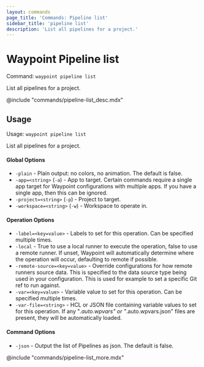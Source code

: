 ```yaml
---
layout: commands
page_title: 'Commands: Pipeline list'
sidebar_title: 'pipeline list'
description: 'List all pipelines for a project.'
---
```


# Waypoint Pipeline list

Command: `waypoint pipeline list`

List all pipelines for a project.

@include "commands/pipeline-list_desc.mdx"

## Usage

Usage: `waypoint pipeline list`

List all pipelines for a project.

#### Global Options

- `-plain` - Plain output: no colors, no animation. The default is false.
- `-app=<string>` (`-a`) - App to target. Certain commands require a single app target for Waypoint configurations with multiple apps. If you have a single app, then this can be ignored.
- `-project=<string>` (`-p`) - Project to target.
- `-workspace=<string>` (`-w`) - Workspace to operate in.

#### Operation Options

- `-label=<key=value>` - Labels to set for this operation. Can be specified multiple times.
- `-local` - True to use a local runner to execute the operation, false to use a remote runner.
  If unset, Waypoint will automatically determine where the operation will occur,
  defaulting to remote if possible.
- `-remote-source=<key=value>` - Override configurations for how remote runners source data. This is specified to the data source type being used in your configuration. This is used for example to set a specific Git ref to run against.
- `-var=<key=value>` - Variable value to set for this operation. Can be specified multiple times.
- `-var-file=<string>` - HCL or JSON file containing variable values to set for this operation. If any "_.auto.wpvars" or "_.auto.wpvars.json" files are present, they will be automatically loaded.

#### Command Options

- `-json` - Output the list of Pipelines as json. The default is false.

@include "commands/pipeline-list_more.mdx"
